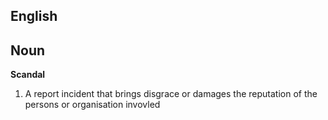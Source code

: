 ==English==

==Noun==
'''Scandal'''
#A report incident that brings disgrace or damages the reputation of the persons or organisation invovled